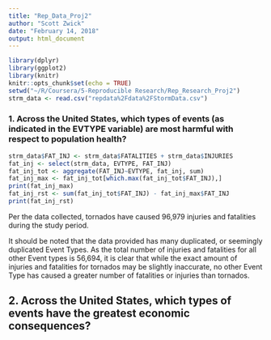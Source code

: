 ```yaml
---
title: "Rep_Data_Proj2"
author: "Scott Zwick"
date: "February 14, 2018"
output: html_document
---
```


```r
library(dplyr)
library(ggplot2)
library(knitr)
knitr::opts_chunk$set(echo = TRUE)
setwd("~/R/Coursera/5-Reproducible Research/Rep_Research_Proj2")
strm_data <- read.csv("repdata%2Fdata%2FStormData.csv")
```

### 1. Across the United States, which types of events (as indicated in the EVTYPE variable) are most harmful with respect to population health?

```r
strm_data$FAT_INJ <- strm_data$FATALITIES + strm_data$INJURIES
fat_inj <- select(strm_data, EVTYPE, FAT_INJ)
fat_inj_tot <- aggregate(FAT_INJ~EVTYPE, fat_inj, sum)
fat_inj_max <- fat_inj_tot[which.max(fat_inj_tot$FAT_INJ),]
print(fat_inj_max)
fat_inj_rst <- sum(fat_inj_tot$FAT_INJ) - fat_inj_max$FAT_INJ
print(fat_inj_rst)
```

Per the data collected, tornados have caused 96,979 injuries and fatalities during the study period. 

It should be noted that the data provided has many duplicated, or seemingly duplicated Event Types. As the total number of injuries and fatalities for all other Event types is 56,694, it is clear that while the exact amount of injuries and fatalities for tornados may be slightly inaccurate, no other Event Type has caused a greater number of fatalities or injuries than tornados.  

## 2. Across the United States, which types of events have the greatest economic consequences?
